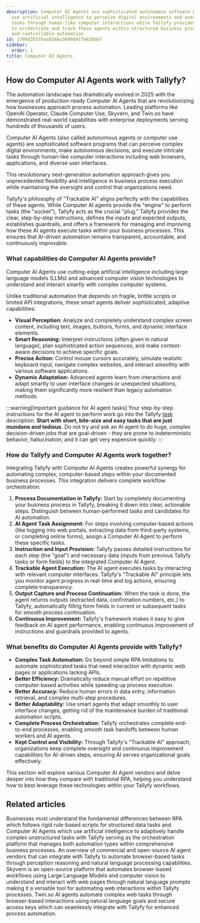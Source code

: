 ```yaml
---
description: Computer AI Agents are sophisticated autonomous software programs that
  use artificial intelligence to perceive digital environments and execute complex
  tasks through human-like computer interactions while Tallyfy provides the framework
  to orchestrate and track these agents within structured business processes for transparent
  and controllable automation.
id: 1709d355f0ac0166cb690d41fe830de7
sidebar:
  order: 1
title: Computer AI Agents
---
```



## How do Computer AI Agents work with Tallyfy?

The automation landscape has dramatically evolved in 2025 with the emergence of production-ready Computer AI Agents that are revolutionizing how businesses approach process automation. Leading platforms like OpenAI Operator, Claude Computer Use, Skyvern, and Twin.so have demonstrated real-world capabilities with enterprise deployments serving hundreds of thousands of users.

Computer AI Agents (also called autonomous agents or computer use agents) are sophisticated software programs that can perceive complex digital environments, make autonomous decisions, and execute intricate tasks through human-like computer interactions including web browsers, applications, and diverse user interfaces.

This revolutionary next-generation automation approach gives you unprecedented flexibility and intelligence in business process execution while maintaining the oversight and control that organizations need.

Tallyfy's philosophy of "Trackable AI" aligns perfectly with the capabilities of these agents. While Computer AI agents provide the "engine" to perform tasks (the "socket"), Tallyfy acts as the crucial "plug." Tallyfy provides the clear, step-by-step instructions, defines the inputs and expected outputs, establishes guardrails, and offers a framework for managing and improving how these AI agents execute tasks within your business processes. This ensures that AI-driven automation remains transparent, accountable, and continuously improvable.

### What capabilities do Computer AI Agents provide?

Computer AI Agents use cutting-edge artificial intelligence including large language models (LLMs) and advanced computer vision technologies to understand and interact smartly with complex computer systems.

Unlike traditional automation that depends on fragile, brittle scripts or limited API integrations, these smart agents deliver sophisticated, adaptive capabilities:

*   **Visual Perception:** Analyze and completely understand complex screen content, including text, images, buttons, forms, and dynamic interface elements.
*   **Smart Reasoning:** Interpret instructions (often given in natural language), plan sophisticated action sequences, and make context-aware decisions to achieve specific goals.
*   **Precise Action:** Control mouse cursors accurately, simulate realistic keyboard input, navigate complex websites, and interact smoothly with various software applications.
*   **Dynamic Adaptation:** Advanced agents learn from interactions and adapt smartly to user interface changes or unexpected situations, making them significantly more resilient than legacy automation methods.

:::warning[Important guidance for AI agent tasks]
Your step-by-step instructions for the AI agent to perform work go into the Tallyfy [task](/products/pro/tracking-and-tasks/tasks/) description. **Start with short, bite-size and easy tasks that are just mundane and tedious.** Do not try and ask an AI agent to do huge, complex decision-driven jobs that are goal-driven - they are prone to indeterministic behavior, hallucination, and it can get very expensive quickly.
:::

### How do Tallyfy and Computer AI Agents work together?

Integrating Tallyfy with Computer AI Agents creates powerful synergy for automating complex, computer-based steps within your documented business processes. This integration delivers complete workflow orchestration:

1.  **Process Documentation in Tallyfy:** Start by completely documenting your business process in Tallyfy, breaking it down into clear, actionable steps. Distinguish between human-performed tasks and candidates for AI automation.
2.  **AI Agent Task Assignment:** For steps involving computer-based actions (like logging into web portals, extracting data from third-party systems, or completing online forms), assign a Computer AI Agent to perform these specific tasks.
3.  **Instruction and Input Provision:** Tallyfy passes detailed instructions for each step (the "goal") and necessary data (inputs from previous Tallyfy tasks or form fields) to the integrated Computer AI Agent.
4.  **Trackable Agent Execution:** The AI agent executes tasks by interacting with relevant computer interfaces. Tallyfy's "Trackable AI" principle lets you monitor agent progress in real-time and log actions, ensuring complete transparency.
5.  **Output Capture and Process Continuation:** When the task is done, the agent returns outputs (extracted data, confirmation numbers, etc.) to Tallyfy, automatically filling form fields in current or subsequent tasks for smooth process continuation.
6.  **Continuous Improvement:** Tallyfy's framework makes it easy to give feedback on AI agent performance, enabling continuous improvement of instructions and guardrails provided to agents.

### What benefits do Computer AI Agents provide with Tallyfy?

*   **Complex Task Automation:** Go beyond simple RPA limitations to automate sophisticated tasks that need interaction with dynamic web pages or applications lacking APIs.
*   **Better Efficiency:** Dramatically reduce manual effort on repetitive computer-based activities while speeding up process execution.
*   **Better Accuracy:** Reduce human errors in data entry, information retrieval, and complex multi-step procedures.
*   **Better Adaptability:** Use smart agents that adapt smoothly to user interface changes, getting rid of the maintenance burden of traditional automation scripts.
*   **Complete Process Orchestration:** Tallyfy orchestrates complete end-to-end processes, enabling smooth task handoffs between human workers and AI agents.
*   **Kept Control and Visibility:** Through Tallyfy's "Trackable AI" approach, organizations keep complete oversight and continuous improvement capabilities for AI-driven steps, ensuring AI serves organizational goals effectively.

This section will explore various Computer AI Agent vendors and delve deeper into how they compare with traditional RPA, helping you understand how to best leverage these technologies within your Tallyfy workflows.


<PageTree />

## Related articles
<CardGrid>
<LinkTitleCard header="<b>Computer Ai Agents > RPA vs. Computer AI Agents</b>" href="/products/pro/integrations/computer-ai-agents/rpa-vs-computer-use-agents/" > Businesses must understand the fundamental differences between RPA which follows rigid rule-based scripts for structured data tasks and Computer AI Agents which use artificial intelligence to adaptively handle complex unstructured tasks with Tallyfy serving as the orchestration platform that manages both automation types within comprehensive business processes. </LinkTitleCard>
<LinkTitleCard header="<b>Computer Ai Agents > AI Agent Vendors</b>" href="/products/pro/integrations/computer-ai-agents/vendors/" > An overview of commercial and open-source AI agent vendors that can integrate with Tallyfy to automate browser-based tasks through perception reasoning and natural language processing capabilities. </LinkTitleCard>
<LinkTitleCard header="<b>Vendors > Skyvern AI Agents</b>" href="/products/pro/integrations/computer-ai-agents/vendors/skyvern/" > Skyvern is an open-source platform that automates browser-based workflows using Large Language Models and computer vision to understand and interact with web pages through natural language prompts making it a versatile tool for automating web interactions within Tallyfy processes. </LinkTitleCard>
<LinkTitleCard header="<b>Vendors > Twin.so AI Agents</b>" href="/products/pro/integrations/computer-ai-agents/vendors/twin/" > Twin.so AI agents automate complex web tasks through browser-based interactions using natural language goals and secure access keys which can seamlessly integrate with Tallyfy for enhanced process automation. </LinkTitleCard>
</CardGrid>